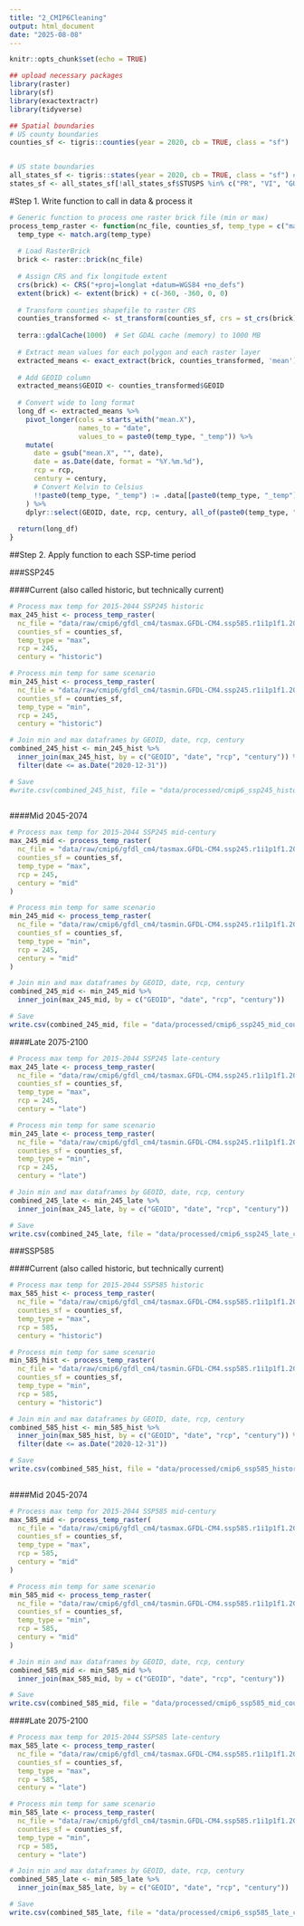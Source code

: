 ```yaml
---
title: "2_CMIP6Cleaning"
output: html_document
date: "2025-08-08"
---
```


```r
knitr::opts_chunk$set(echo = TRUE)

## upload necessary packages
library(raster)
library(sf)
library(exactextractr)
library(tidyverse)

## Spatial boundaries
# US county boundaries
counties_sf <- tigris::counties(year = 2020, cb = TRUE, class = "sf")


# US state boundaries
all_states_sf <- tigris::states(year = 2020, cb = TRUE, class = "sf") # for figures
states_sf <- all_states_sf[!all_states_sf$STUSPS %in% c("PR", "VI", "GU", "MP", "AS", "AK" ,"HI"), ] # omit territories

```

#Step 1. Write function to call in data & process it
```r

# Generic function to process one raster brick file (min or max)
process_temp_raster <- function(nc_file, counties_sf, temp_type = c("max", "min"), rcp, century) {
  temp_type <- match.arg(temp_type)
  
  # Load RasterBrick
  brick <- raster::brick(nc_file)
  
  # Assign CRS and fix longitude extent
  crs(brick) <- CRS("+proj=longlat +datum=WGS84 +no_defs")
  extent(brick) <- extent(brick) + c(-360, -360, 0, 0)
  
  # Transform counties shapefile to raster CRS
  counties_transformed <- st_transform(counties_sf, crs = st_crs(brick))
  
  terra::gdalCache(1000)  # Set GDAL cache (memory) to 1000 MB
  
  # Extract mean values for each polygon and each raster layer
  extracted_means <- exact_extract(brick, counties_transformed, 'mean')
  
  # Add GEOID column
  extracted_means$GEOID <- counties_transformed$GEOID
  
  # Convert wide to long format
  long_df <- extracted_means %>%
    pivot_longer(cols = starts_with("mean.X"),
                 names_to = "date",
                 values_to = paste0(temp_type, "_temp")) %>%
    mutate(
      date = gsub("mean.X", "", date),
      date = as.Date(date, format = "%Y.%m.%d"),
      rcp = rcp,
      century = century,
      # Convert Kelvin to Celsius
      !!paste0(temp_type, "_temp") := .data[[paste0(temp_type, "_temp")]] - 273.15
    ) %>%
    dplyr::select(GEOID, date, rcp, century, all_of(paste0(temp_type, "_temp")))
  
  return(long_df)
}


```

##Step 2. Apply function to each SSP-time period

###SSP245

####Current 
(also called historic, but technically current)
```r
# Process max temp for 2015-2044 SSP245 historic
max_245_hist <- process_temp_raster(
  nc_file = "data/raw/cmip6/gfdl_cm4/tasmax.GFDL-CM4.ssp585.r1i1p1f1.2015-2044.LOCA_16thdeg_v20220413.monthly.nc",
  counties_sf = counties_sf,
  temp_type = "max",
  rcp = 245,
  century = "historic")

# Process min temp for same scenario
min_245_hist <- process_temp_raster(
  nc_file = "data/raw/cmip6/gfdl_cm4/tasmin.GFDL-CM4.ssp245.r1i1p1f1.2015-2044.LOCA_16thdeg_v20220413.monthly.nc",
  counties_sf = counties_sf,
  temp_type = "min",
  rcp = 245,
  century = "historic")

# Join min and max dataframes by GEOID, date, rcp, century
combined_245_hist <- min_245_hist %>%
  inner_join(max_245_hist, by = c("GEOID", "date", "rcp", "century")) %>%
  filter(date <= as.Date("2020-12-31")) 

# Save
#write.csv(combined_245_hist, file = "data/processed/cmip6_ssp245_historic_county_long.csv", row.names = FALSE)
          
```

####Mid
2045-2074
```r
# Process max temp for 2015-2044 SSP245 mid-century
max_245_mid <- process_temp_raster(
  nc_file = "data/raw/cmip6/gfdl_cm4/tasmax.GFDL-CM4.ssp245.r1i1p1f1.2045-2074.LOCA_16thdeg_v20220413.monthly.nc",
  counties_sf = counties_sf,
  temp_type = "max",
  rcp = 245,
  century = "mid"
)

# Process min temp for same scenario
min_245_mid <- process_temp_raster(
  nc_file = "data/raw/cmip6/gfdl_cm4/tasmin.GFDL-CM4.ssp245.r1i1p1f1.2045-2074.LOCA_16thdeg_v20220413.monthly.nc",
  counties_sf = counties_sf,
  temp_type = "min",
  rcp = 245,
  century = "mid"
)

# Join min and max dataframes by GEOID, date, rcp, century
combined_245_mid <- min_245_mid %>%
  inner_join(max_245_mid, by = c("GEOID", "date", "rcp", "century"))

# Save
write.csv(combined_245_mid, file = "data/processed/cmip6_ssp245_mid_county_long.csv", row.names = FALSE)

```


####Late
2075-2100
```r
# Process max temp for 2015-2044 SSP245 late-century
max_245_late <- process_temp_raster(
  nc_file = "data/raw/cmip6/gfdl_cm4/tasmax.GFDL-CM4.ssp245.r1i1p1f1.2075-2100.LOCA_16thdeg_v20220413.monthly.nc",
  counties_sf = counties_sf,
  temp_type = "max",
  rcp = 245,
  century = "late")

# Process min temp for same scenario
min_245_late <- process_temp_raster(
  nc_file = "data/raw/cmip6/gfdl_cm4/tasmin.GFDL-CM4.ssp245.r1i1p1f1.2075-2100.LOCA_16thdeg_v20220413.monthly.nc",
  counties_sf = counties_sf,
  temp_type = "min",
  rcp = 245,
  century = "late")

# Join min and max dataframes by GEOID, date, rcp, century
combined_245_late <- min_245_late %>%
  inner_join(max_245_late, by = c("GEOID", "date", "rcp", "century"))

# Save
write.csv(combined_245_late, file = "data/processed/cmip6_ssp245_late_county_long.csv", row.names = FALSE)

```






###SSP585

####Current 
(also called historic, but technically current)
```r
# Process max temp for 2015-2044 SSP585 historic
max_585_hist <- process_temp_raster(
  nc_file = "data/raw/cmip6/gfdl_cm4/tasmax.GFDL-CM4.ssp585.r1i1p1f1.2015-2044.LOCA_16thdeg_v20220413.monthly.nc",
  counties_sf = counties_sf,
  temp_type = "max",
  rcp = 585,
  century = "historic")

# Process min temp for same scenario
min_585_hist <- process_temp_raster(
  nc_file = "data/raw/cmip6/gfdl_cm4/tasmin.GFDL-CM4.ssp585.r1i1p1f1.2015-2044.LOCA_16thdeg_v20220413.monthly.nc",
  counties_sf = counties_sf,
  temp_type = "min",
  rcp = 585,
  century = "historic")

# Join min and max dataframes by GEOID, date, rcp, century
combined_585_hist <- min_585_hist %>%
  inner_join(max_585_hist, by = c("GEOID", "date", "rcp", "century")) %>%
  filter(date <= as.Date("2020-12-31")) 

# Save
write.csv(combined_585_hist, file = "data/processed/cmip6_ssp585_historic_county_long.csv", row.names = FALSE)
          
```

####Mid
2045-2074
```r
# Process max temp for 2015-2044 SSP585 mid-century
max_585_mid <- process_temp_raster(
  nc_file = "data/raw/cmip6/gfdl_cm4/tasmax.GFDL-CM4.ssp585.r1i1p1f1.2045-2074.LOCA_16thdeg_v20220413.monthly.nc",
  counties_sf = counties_sf,
  temp_type = "max",
  rcp = 585,
  century = "mid"
)

# Process min temp for same scenario
min_585_mid <- process_temp_raster(
  nc_file = "data/raw/cmip6/gfdl_cm4/tasmin.GFDL-CM4.ssp585.r1i1p1f1.2045-2074.LOCA_16thdeg_v20220413.monthly.nc",
  counties_sf = counties_sf,
  temp_type = "min",
  rcp = 585,
  century = "mid"
)

# Join min and max dataframes by GEOID, date, rcp, century
combined_585_mid <- min_585_mid %>%
  inner_join(max_585_mid, by = c("GEOID", "date", "rcp", "century"))

# Save
write.csv(combined_585_mid, file = "data/processed/cmip6_ssp585_mid_county_long.csv", row.names = FALSE)

```


####Late
2075-2100
```r
# Process max temp for 2015-2044 SSP585 late-century
max_585_late <- process_temp_raster(
  nc_file = "data/raw/cmip6/gfdl_cm4/tasmax.GFDL-CM4.ssp585.r1i1p1f1.2075-2100.LOCA_16thdeg_v20220413.monthly.nc",
  counties_sf = counties_sf,
  temp_type = "max",
  rcp = 585,
  century = "late")

# Process min temp for same scenario
min_585_late <- process_temp_raster(
  nc_file = "data/raw/cmip6/gfdl_cm4/tasmin.GFDL-CM4.ssp585.r1i1p1f1.2075-2100.LOCA_16thdeg_v20220413.monthly.nc",
  counties_sf = counties_sf,
  temp_type = "min",
  rcp = 585,
  century = "late")

# Join min and max dataframes by GEOID, date, rcp, century
combined_585_late <- min_585_late %>%
  inner_join(max_585_late, by = c("GEOID", "date", "rcp", "century"))

# Save
write.csv(combined_585_late, file = "data/processed/cmip6_ssp585_late_county_long.csv", row.names = FALSE)

```